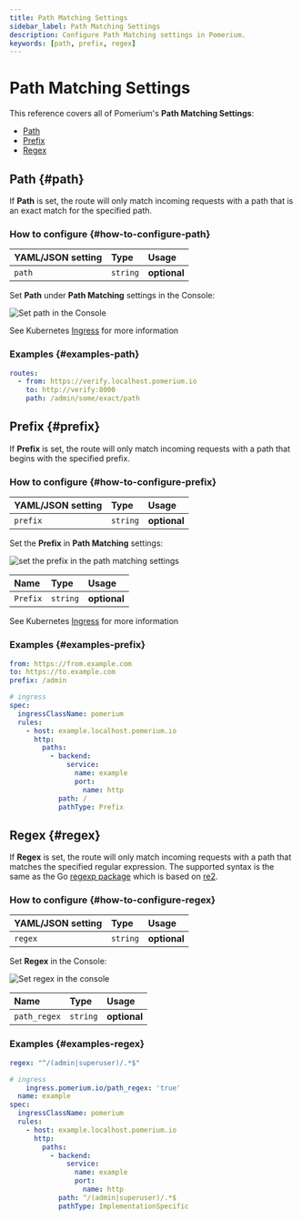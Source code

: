 ```yaml
---
title: Path Matching Settings
sidebar_label: Path Matching Settings
description: Configure Path Matching settings in Pomerium.
keywords: [path, prefix, regex]
---
```



# Path Matching Settings

This reference covers all of Pomerium's **Path Matching Settings**:

- [Path](#path)
- [Prefix](#prefix)
- [Regex](#regex)

## Path {#path}

If **Path** is set, the route will only match incoming requests with a path that is an exact match for the specified path.

### How to configure {#how-to-configure-path}

<Tabs>
<TabItem value="Core" label="Core">

| **YAML**/**JSON** setting | **Type** | **Usage**    |
| :------------------------ | :------- | :----------- |
| `path`                    | `string` | **optional** |

</TabItem>
<TabItem value="Enterprise" label="Enterprise">

Set **Path** under **Path Matching** settings in the Console:

![Set path in the Console](../img/routes/path-matching/exact-path.png)

</TabItem>
<TabItem value="Kubernetes" label="Kubernetes">

See Kubernetes [Ingress](/docs/deploy/k8s/ingress#regular-expressions-path-matching) for more information

</TabItem>
</Tabs>

### Examples {#examples-path}

```yaml
routes:
  - from: https://verify.localhost.pomerium.io
    to: http://verify:8000
    path: /admin/some/exact/path
```

## Prefix {#prefix}

If **Prefix** is set, the route will only match incoming requests with a path that begins with the specified prefix.

### How to configure {#how-to-configure-prefix}

<Tabs>
<TabItem value="Core" label="Core">

| **YAML**/**JSON** setting | **Type** | **Usage**    |
| :------------------------ | :------- | :----------- |
| `prefix`                  | `string` | **optional** |

</TabItem>
<TabItem value="Enterprise" label="Enterprise">

Set the **Prefix** in **Path Matching** settings:

![set the prefix in the path matching settings](../img/routes/path-matching/prefix.png)

</TabItem>
<TabItem value="Kubernetes" label="Kubernetes">

| **Name** | **Type** | **Usage**    |
| :------- | :------- | :----------- |
| `Prefix` | `string` | **optional** |

See Kubernetes [Ingress](/docs/deploy/k8s/ingress#annotations) for more information

</TabItem>
</Tabs>

### Examples {#examples-prefix}

```yaml
from: https://from.example.com
to: https://to.example.com
prefix: /admin

# ingress
spec:
  ingressClassName: pomerium
  rules:
    - host: example.localhost.pomerium.io
      http:
        paths:
          - backend:
              service:
                name: example
                port:
                  name: http
            path: /
            pathType: Prefix
```

## Regex {#regex}

If **Regex** is set, the route will only match incoming requests with a path that matches the specified regular expression. The supported syntax is the same as the Go [regexp package](https://golang.org/pkg/regexp/) which is based on [re2](https://github.com/google/re2/wiki/Syntax).

### How to configure {#how-to-configure-regex}

<Tabs>
<TabItem value="Core" label="Core">

| **YAML**/**JSON** setting | **Type** | **Usage**    |
| :------------------------ | :------- | :----------- |
| `regex`                   | `string` | **optional** |

</TabItem>
<TabItem value="Enterprise" label="Enterprise">

Set **Regex** in the Console:

![Set regex in the console](../img/routes/regex/regex.png)

</TabItem>
<TabItem value="Kubernetes" label="Kubernetes">

| **Name**     | **Type** | **Usage**    |
| :----------- | :------- | :----------- |
| `path_regex` | `string` | **optional** |

</TabItem>
</Tabs>

### Examples {#examples-regex}

```yaml
regex: "^/(admin|superuser)/.*$"

# ingress
    ingress.pomerium.io/path_regex: 'true'
  name: example
spec:
  ingressClassName: pomerium
  rules:
    - host: example.localhost.pomerium.io
      http:
        paths:
          - backend:
              service:
                name: example
                port:
                  name: http
            path: ^/(admin|superuser)/.*$
            pathType: ImplementationSpecific
```
